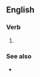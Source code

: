 ==English==

===Verb===
{{head|en|verb form}}

# {{past participle of|en|ring off|nocat=1}}

===See also===
* {{l|en|rang off}}
